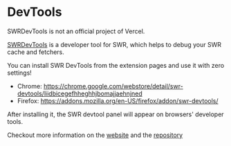 
# DevTools

<Callout>SWRDevTools is not an official project of Vercel.</Callout>

[SWRDevTools](https://swr-devtools.vercel.app/) is a developer tool for SWR, which helps to debug your SWR cache and fetchers.

You can install SWR DevTools from the extension pages and use it with zero settings!

-   Chrome: https://chrome.google.com/webstore/detail/swr-devtools/liidbicegefhheghhjbomajjaehnjned
-   Firefox: https://addons.mozilla.org/en-US/firefox/addon/swr-devtools/

After installing it, the SWR devtool panel will appear on browsers' developer tools.

Checkout more information on the [website](https://swr-devtools.vercel.app/) and the [repository](https://github.com/koba04/swr-devtools)
